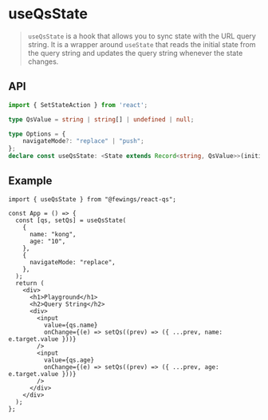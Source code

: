 
# useQsState

> `useQsState` is a hook that allows you to sync state with the URL query string. It is a wrapper around `useState` that reads the initial state from the query string and updates the query string whenever the state changes.

## API

```ts
import { SetStateAction } from 'react';

type QsValue = string | string[] | undefined | null;

type Options = {
    navigateMode?: "replace" | "push";
};
declare const useQsState: <State extends Record<string, QsValue>>(initialState?: State, options?: Options) => readonly [State & Record<string, string | string[]>, (newState: SetStateAction<State>) => void];
```

## Example

```tsx
import { useQsState } from "@fewings/react-qs";

const App = () => {
  const [qs, setQs] = useQsState(
    {
      name: "kong",
      age: "10",
    },
    {
      navigateMode: "replace",
    },
  );
  return (
    <div>
      <h1>Playground</h1>
      <h2>Query String</h2>
      <div>
        <input
          value={qs.name}
          onChange={(e) => setQs((prev) => ({ ...prev, name: e.target.value }))}
        />
        <input
          value={qs.age}
          onChange={(e) => setQs((prev) => ({ ...prev, age: e.target.value }))}
        />
      </div>
    </div>
  );
};
```
